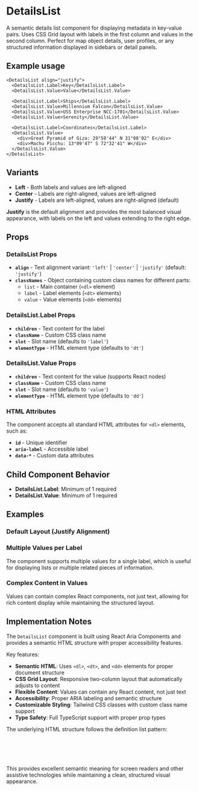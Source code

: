 

<Meta of={DetailsListStories} />

# DetailsList
A semantic details list component for displaying metadata in key-value pairs. Uses CSS Grid layout with labels in the first column and values in the second column. Perfect for map object details, user profiles, or any structured information displayed in sidebars or detail panels.

## Example usage
```tsx
<DetailsList align="justify">
  <DetailsList.Label>Key</DetailsList.Label>
  <DetailsList.Value>Value</DetailsList.Value>

  <DetailsList.Label>Ships</DetailsList.Label>
  <DetailsList.Value>Millennium Falcon</DetailsList.Value>
  <DetailsList.Value>USS Enterprise NCC-1701</DetailsList.Value>
  <DetailsList.Value>Serenity</DetailsList.Value>

  <DetailsList.Label>Coordinates</DetailsList.Label>
  <DetailsList.Value>
    <div>Great Pyramid of Giza: 29°58'44" N 31°08'02" E</div>
    <div>Machu Picchu: 13°09'47" S 72°32'41" W</div>
  </DetailsList.Value>
</DetailsList>
```

## Variants

* **Left** - Both labels and values are left-aligned
* **Center** - Labels are right-aligned, values are left-aligned
* **Justify** - Labels are left-aligned, values are right-aligned (default)

**Justify** is the default alignment and provides the most balanced visual appearance, with labels on the left and values extending to the right edge.

<Canvas of={DetailsListStories.Default} />

## Props

### DetailsList Props
- **`align`** - Text alignment variant: `'left'` | `'center'` | `'justify'` (default: `'justify'`)
- **`classNames`** - Object containing custom class names for different parts:
  - `list` - Main container (`<dl>` element)
  - `label` - Label elements (`<dt>` elements)
  - `value` - Value elements (`<dd>` elements)

### DetailsList.Label Props
- **`children`** - Text content for the label
- **`className`** - Custom CSS class name
- **`slot`** - Slot name (defaults to `'label'`)
- **`elementType`** - HTML element type (defaults to `'dt'`)

### DetailsList.Value Props
- **`children`** - Text content for the value (supports React nodes)
- **`className`** - Custom CSS class name
- **`slot`** - Slot name (defaults to `'value'`)
- **`elementType`** - HTML element type (defaults to `'dd'`)

### HTML Attributes
The component accepts all standard HTML attributes for `<dl>` elements, such as:
- **`id`** - Unique identifier
- **`aria-label`** - Accessible label
- **`data-*`** - Custom data attributes

## Child Component Behavior
- **DetailsList.Label**: Minimum of 1 required
- **DetailsList.Value**: Minimum of 1 required

## Examples

### Default Layout (Justify Alignment)
<Canvas of={DetailsListStories.Default} />

### Multiple Values per Label
The component supports multiple values for a single label, which is useful for displaying lists or multiple related pieces of information.

### Complex Content in Values
Values can contain complex React components, not just text, allowing for rich content display while maintaining the structured layout.

## Implementation Notes
The `DetailsList` component is built using React Aria Components and provides a semantic HTML structure with proper accessibility features.

Key features:
- **Semantic HTML**: Uses `<dl>`, `<dt>`, and `<dd>` elements for proper document structure
- **CSS Grid Layout**: Responsive two-column layout that automatically adjusts to content
- **Flexible Content**: Values can contain any React content, not just text
- **Accessibility**: Proper ARIA labeling and semantic structure
- **Customizable Styling**: Tailwind CSS classes with custom class name support
- **Type Safety**: Full TypeScript support with proper prop types

The underlying HTML structure follows the definition list pattern:
```html
<dl class="grid grid-cols-[auto_1fr] gap-x-m">
  <dt class="fg-default-dark col-start-1">Label</dt>
  <dd class="fg-default-light col-start-2">Value</dd>
</dl>
```

This provides excellent semantic meaning for screen readers and other assistive technologies while maintaining a clean, structured visual appearance.
